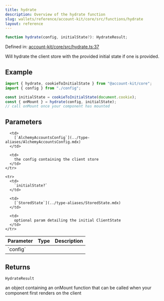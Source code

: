 ```yaml
---
title: hydrate
description: Overview of the hydrate function
slug: wallets/reference/account-kit/core/src/functions/hydrate
layout: reference
---
```


```ts
function hydrate(config, initialState?): HydrateResult;
```

Defined in: [account-kit/core/src/hydrate.ts:37](https://github.com/alchemyplatform/aa-sdk/blob/5b9429f0f16dcd4ff822527b8de589e19e88faa7/account-kit/core/src/hydrate.ts#L37)

Will hydrate the client store with the provided initial state if one is provided.

## Example

```ts
import { hydrate, cookieToInitialState } from "@account-kit/core";
import { config } from "./config";

const initialState = cookieToInitialState(document.cookie);
const { onMount } = hydrate(config, initialState);
// call onMount once your component has mounted
```

## Parameters

<table>
  <thead>
    <tr>
      <th align="left">Parameter</th>
      <th align="left">Type</th>
      <th align="left">Description</th>
    </tr>
  </thead>

  <tbody>
    <tr>
      <td>
        `config`
      </td>

      <td>
        [`AlchemyAccountsConfig`](../type-aliases/AlchemyAccountsConfig.mdx)
      </td>

      <td>
        the config containing the client store
      </td>
    </tr>

    <tr>
      <td>
        `initialState?`
      </td>

      <td>
        [`StoredState`](../type-aliases/StoredState.mdx)
      </td>

      <td>
        optional param detailing the initial ClientState
      </td>
    </tr>

  </tbody>
</table>

## Returns

`HydrateResult`

an object containing an onMount function that can be called when your component first renders on the client
